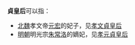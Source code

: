 '''貞皇后'''可以指：
*[[北魏|北魏]]孝文帝[[魏孝文帝|元宏]]的妃子，见[[孝文貞皇后|孝文貞皇后]]
*[[明朝|明朝]]明光宗[[明光宗|朱常洛]]的嫡妃，见[[孝元貞皇后|孝元貞皇后]]
{{消歧义|cat=三字封号消歧义|后}}